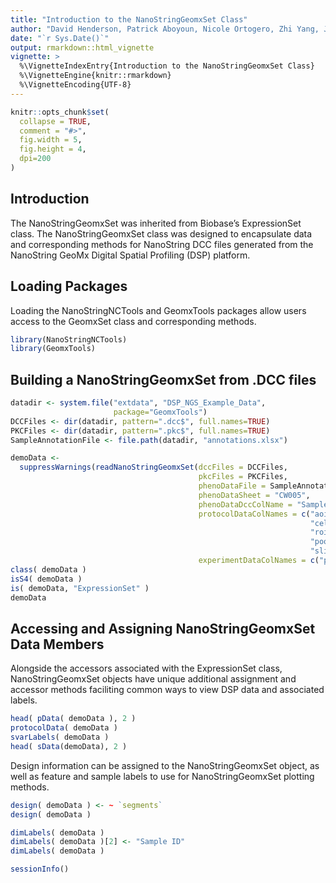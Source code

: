 ```yaml
---
title: "Introduction to the NanoStringGeomxSet Class"
author: "David Henderson, Patrick Aboyoun, Nicole Ortogero, Zhi Yang, Jason Reeves, Kara Gorman, Rona Vitancol, Thomas Smith, Maddy Griswold"
date: "`r Sys.Date()`"
output: rmarkdown::html_vignette
vignette: >
  %\VignetteIndexEntry{Introduction to the NanoStringGeomxSet Class}
  %\VignetteEngine{knitr::rmarkdown}
  %\VignetteEncoding{UTF-8}
---
```


```r
knitr::opts_chunk$set(
  collapse = TRUE,
  comment = "#>",
  fig.width = 5,
  fig.height = 4,
  dpi=200
)
```

## Introduction

The NanoStringGeomxSet was inherited from Biobase's ExpressionSet class. The NanoStringGeomxSet class was designed to encapsulate data and corresponding methods for NanoString DCC files generated from the NanoString GeoMx 
Digital Spatial Profiling (DSP) platform.


## Loading Packages

Loading the NanoStringNCTools and GeomxTools packages allow users access to the GeomxSet class and corresponding methods.

```r
library(NanoStringNCTools)
library(GeomxTools)
```

## Building a NanoStringGeomxSet from .DCC files 

```r
datadir <- system.file("extdata", "DSP_NGS_Example_Data",
                       package="GeomxTools")
DCCFiles <- dir(datadir, pattern=".dcc$", full.names=TRUE)
PKCFiles <- dir(datadir, pattern=".pkc$", full.names=TRUE)
SampleAnnotationFile <- file.path(datadir, "annotations.xlsx")

demoData <-
  suppressWarnings(readNanoStringGeomxSet(dccFiles = DCCFiles,
                                          pkcFiles = PKCFiles,
                                          phenoDataFile = SampleAnnotationFile,
                                          phenoDataSheet = "CW005",
                                          phenoDataDccColName = "Sample_ID",
                                          protocolDataColNames = c("aoi",
                                                                   "cell_line",
                                                                   "roi_rep",
                                                                   "pool_rep",
                                                                   "slide_rep"),
                                          experimentDataColNames = c("panel")))
class( demoData )
isS4( demoData )
is( demoData, "ExpressionSet" )
demoData
```


## Accessing and Assigning NanoStringGeomxSet Data Members

Alongside the accessors associated with the ExpressionSet class, NanoStringGeomxSet objects have unique additional assignment and accessor methods faciliting common ways to view DSP data and associated labels.

```r
head( pData( demoData ), 2 )
protocolData( demoData )
svarLabels( demoData )
head( sData(demoData), 2 )
```

Design information can be assigned to the NanoStringGeomxSet object, as well as feature and sample labels to use for NanoStringGeomxSet plotting methods.

```r
design( demoData ) <- ~ `segments`
design( demoData )

dimLabels( demoData )
dimLabels( demoData )[2] <- "Sample ID"
dimLabels( demoData )
```

```r
sessionInfo()
```
